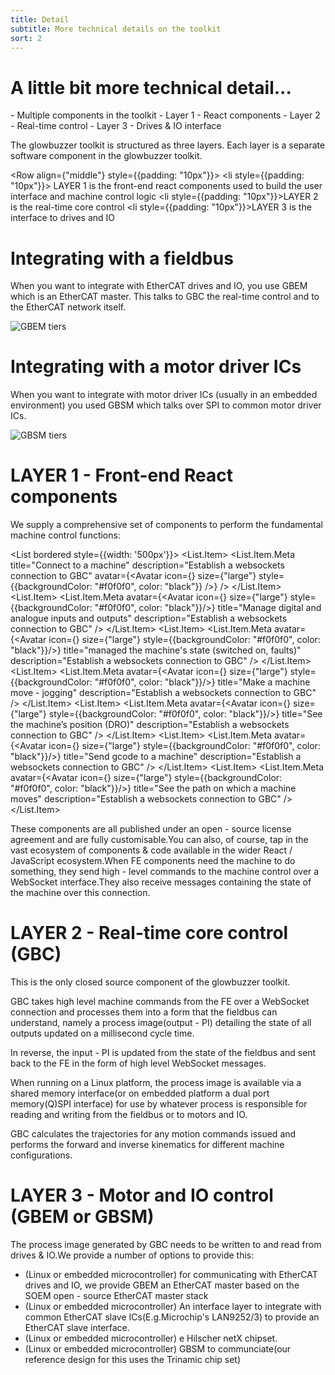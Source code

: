 ```yaml
---
title: Detail
subtitle: More technical details on the toolkit
sort: 2
---
```





# A little bit more technical detail...

<Tldr>
- Multiple components in the toolkit
- Layer 1 - React components
- Layer 2 - Real-time control
- Layer 3 - Drives & IO interface
</Tldr>

The glowbuzzer toolkit is structured as three layers.
Each layer is a separate software component in the glowbuzzer toolkit.

<Row align={"middle"} style={{padding: "10px"}}>
    <Col span={2}/>
    <Col span={22}>
        <li style={{padding: "10px"}}>
            LAYER 1 is the front-end react components used to build the user interface and
            machine control logic
        </li>
        <li style={{padding: "10px"}}>LAYER 2 is the real-time core control</li>
        <li style={{padding: "10px"}}>LAYER 3 is the interface to drives and IO</li>
    </Col>
</Row>

# Integrating with a fieldbus

When you want to integrate with EtherCAT drives and IO, you use GBEM which is an EtherCAT master. This talks to GBC the real-time control and to the EtherCAT network itself.

<img src={TiersImage1} alt="GBEM tiers"/>

# Integrating with a motor driver ICs

When you want to integrate with motor driver ICs (usually in an embedded environment) you used GBSM which talks over SPI to common motor driver ICs.

<img src={TiersImage2} alt="GBSM tiers"/>

<Divider orientation="left"><h1>LAYER 1 - Front-end React components</h1></Divider>

We supply a comprehensive set of components to perform the fundamental machine control functions:

<List bordered style={{width: '500px'}}>
    <List.Item>
        <List.Item.Meta
            title="Connect to a machine"
            description="Establish a websockets connection to GBC"
            avatar={<Avatar
                icon={<DesktopOutlined/>}
                size={"large"}
                style={{backgroundColor: "#f0f0f0", color: "black"}}
            />}
        />
    </List.Item>
    <List.Item>
        <List.Item.Meta
            avatar={<Avatar
                icon={<DesktopOutlined/>} size={"large"} style={{backgroundColor: "#f0f0f0", color: "black"}}/>}
            title="Manage digital and analogue inputs and outputs"
            description="Establish a websockets connection to GBC"
        />
    </List.Item>
    <List.Item>
        <List.Item.Meta
            avatar={<Avatar
                icon={<DesktopOutlined/>} size={"large"} style={{backgroundColor: "#f0f0f0", color: "black"}}/>}
            title="managed the machine's state (switched on, faults)"
            description="Establish a websockets connection to GBC"
        />
    </List.Item>
    <List.Item>
        <List.Item.Meta
            avatar={<Avatar
                icon={<DesktopOutlined/>} size={"large"} style={{backgroundColor: "#f0f0f0", color: "black"}}/>}
            title="Make a machine move - jogging"
            description="Establish a websockets connection to GBC"
        />
    </List.Item>
    <List.Item>
        <List.Item.Meta
            avatar={<Avatar
                icon={<DesktopOutlined/>} size={"large"} style={{backgroundColor: "#f0f0f0", color: "black"}}/>}
            title="See the machine’s position (DRO)"
            description="Establish a websockets connection to GBC"
        />
    </List.Item>
    <List.Item>
        <List.Item.Meta
            avatar={<Avatar
                icon={<DesktopOutlined/>} size={"large"} style={{backgroundColor: "#f0f0f0", color: "black"}}/>}
            title="Send gcode to a machine"
            description="Establish a websockets connection to GBC"
        />
    </List.Item>
    <List.Item>
        <List.Item.Meta
            avatar={<Avatar
                icon={<DesktopOutlined/>} size={"large"} style={{backgroundColor: "#f0f0f0", color: "black"}}/>}
            title="See the path on which a machine moves"
            description="Establish a websockets connection to GBC"
        />
    </List.Item>
</List>

These components are all published under an open - source license agreement and are fully customisable.You can also, of course, tap in the vast ecosystem of components & code available in the wider React / JavaScript ecosystem.When FE components need the machine to do something, they send high - level commands to the machine control over a WebSocket interface.They also receive messages containing the state of the machine over this connection.

<Divider orientation="left"><h1>LAYER 2 - Real-time core control (GBC)</h1></Divider>

This is the only closed source component of the glowbuzzer toolkit.

GBC takes high level machine commands from the FE over a WebSocket connection and processes them into a form that the fieldbus can understand, namely a process image(output - PI) detailing the state of all outputs updated on a millisecond cycle time.

In reverse, the input - PI is updated from the state of the fieldbus and sent back to the FE in the form of high level WebSocket messages.

When running on a Linux platform, the process image is available via a shared memory interface(or on embedded platform a dual port memory(Q)SPI interface) for use by whatever process is responsible for reading and writing from the fieldbus or to motors and IO.

GBC calculates the trajectories for any motion commands issued and performs the forward and inverse kinematics for different machine configurations.

<Divider orientation="left"><h1>LAYER 3 - Motor and IO control (GBEM or GBSM)</h1></Divider>

The process image generated by GBC needs to be written to and read from drives & IO.We provide a number of options to provide this:

* (Linux or embedded microcontroller) for communicating with EtherCAT drives and IO, we provide GBEM an EtherCAT master based on the SOEM open - source EtherCAT master stack
* (Linux or embedded microcontroller) An interface layer to integrate with common EtherCAT slave ICs(E.g.Microchip's LAN9252/3) to provide an EtherCAT slave interface.
* (Linux or embedded microcontroller) e Hilscher netX chipset.
* (Linux or embedded microcontroller) GBSM to communciate(our reference design for this uses the Trinamic chip set)

